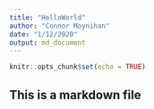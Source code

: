 ```yaml
---
title: "HelloWorld"
author: "Connor Moynihan"
date: "1/12/2020"
output: md_document
---
```


```r
knitr::opts_chunk$set(echo = TRUE)
```

## This is a markdown file

